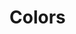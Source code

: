 
<Meta title="Colors" />

# Colors

<ColorPalette>
  <ColorItem title="Accent" subtitle="accent" colors={['#006db3', '#006db3bf', '#006db37f', '#006db33f']} />
  <ColorItem title="Item indication" subtitle="secondary-1" colors={['#339ddf', '#339ddfbf', '#99ceef', '#339ddf3f']} />
  <ColorItem
    title="Item indication"
    subtitle="secondary-2"
    colors={['#00a8b3', '#00a8b3bf', '#00a8b37f', '#00a8b33f']}
  />
  <ColorItem
    title="Item indication"
    subtitle="secondary-3"
    colors={['#ee7c45', '#ee7c45bf', '#ee7c457f', '#ee7c453f']}
  />
  <ColorItem
    title="Item indication"
    subtitle="secondary-4"
    colors={['#cd4eb3', '#cd4eb3bf', '#cd4eb37f', '#cd4eb33f']}
  />
  <ColorItem
    title="Item indication"
    subtitle="secondary-5"
    colors={['#d8d8d8', '#d8d8d8bf', '#d8d8d87f', '#d8d8d83f']}
  />
  <ColorItem
    title="Default background color"
    subtitle="white"
    colors={['#ffffff', '#ffffffbf', '#ffffff7f', '#ffffff3f']}
  />
  <ColorItem
    title="Invert background color"
    subtitle="black"
    colors={['#000000', '#000000bf', '#0000007f', '#0000003f']}
  />
  <ColorItem
    title="Secondary text"
    subtitle="secondary-gray"
    colors={['#6e6e6e', '#6e6e6ebf', '#6e6e6e7f', '#6e6e6e3f']}
  />
  <ColorItem title="Text link color" subtitle="link" colors={['#006db3', '#006db3bf', '#006db37f', '#006db33f']} />
  <ColorItem
    title="Inactive item"
    subtitle="inactive-gray"
    colors={['#a9a9a9', '#a9a9a9bf', '#a9a9a97f', '#a9a9a93f']}
  />
  <ColorItem
    title="Graphics border"
    subtitle="border-gray"
    colors={['#cecece', '#cececebf', '#cecece7f', '#cecece3f']}
  />
  <ColorItem
    title="Background color 1"
    subtitle="bg-gray"
    colors={['#f0f2f5', '#f0f2f5bf', '#f0f2f57f', '#f0f2f53f']}
  />
  <ColorItem
    title="Background color 2"
    subtitle="bg-gray-2"
    colors={['#e4e6ec', '#e4e6ecbf', '#e4e6ec7f', '#e4e6ec3f']}
  />
  <ColorItem title="Alert indication" subtitle="alert" colors={['#e3564f', '#e3564fbf', '#e3564f7f', '#e3564f3f']} />
  <ColorItem title="Alert text" subtitle="alert-text" colors={['#de342b', '#de342bbf', '#de342b7f', '#de342b3f']} />
  <ColorItem
    title="Success indication"
    subtitle="success"
    colors={['#00c181', '#00c181bf', '#00c1817f', '#00c1813f']}
  />
</ColorPalette>

